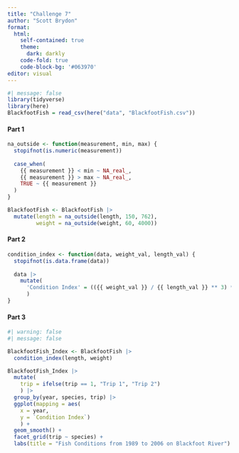```yaml
---
title: "Challenge 7"
author: "Scott Brydon"
format: 
  html: 
    self-contained: true
    theme:
      dark: darkly
    code-fold: true
    code-block-bg: '#063970'
editor: visual
---
```


```r
#| message: false
library(tidyverse)
library(here)
BlackfootFish = read_csv(here("data", "BlackfootFish.csv"))
```

#### Part 1

```r
na_outside <- function(measurement, min, max) {
  stopifnot(is.numeric(measurement))
  
  case_when(
    {{ measurement }} < min ~ NA_real_,
    {{ measurement }} > max ~ NA_real_,
    TRUE ~ {{ measurement }}
  )
}

BlackfootFish <- BlackfootFish |> 
  mutate(length = na_outside(length, 150, 762),
         weight = na_outside(weight, 60, 4000))
```

#### Part 2

```r
condition_index <- function(data, weight_val, length_val) {
  stopifnot(is.data.frame(data))
  
  data |> 
    mutate(
      'Condition Index' = (({{ weight_val }} / {{ length_val }} ** 3) * 100)
      )
}
```

#### Part 3

```r
#| warning: false
#| message: false

BlackfootFish_Index <- BlackfootFish |> 
  condition_index(length, weight)

BlackfootFish_Index |> 
  mutate(
    trip = ifelse(trip == 1, "Trip 1", "Trip 2")
    ) |> 
  group_by(year, species, trip) |> 
  ggplot(mapping = aes(
    x = year, 
    y = `Condition Index`)
    ) +
  geom_smooth() +
  facet_grid(trip ~ species) +
  labs(title = "Fish Conditions from 1989 to 2006 on Blackfoot River")
```
